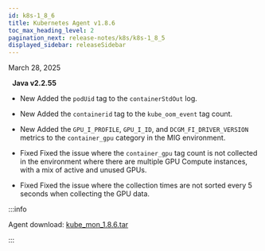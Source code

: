 ```yaml
---
id: k8s-1_8_6
title: Kubernetes Agent v1.8.6
toc_max_heading_level: 2
pagination_next: release-notes/k8s/k8s-1_8_5
displayed_sidebar: releaseSidebar
---
```


March 28, 2025

&nbsp; **Java v2.2.55**

- <Status priority='1'>New</Status> Added the `podUid` tag to the `containerStdOut` log.

- <Status priority='1'>New</Status> Added the `containerid` tag to the `kube_oom_event` tag count.

- <Status priority='1'>New</Status> Added the `GPU_I_PROFILE`, `GPU_I_ID`, and `DCGM_FI_DRIVER_VERSION` metrics to the `container_gpu` category in the MIG environment.

- <Status priority='0'>Fixed</Status> Fixed the issue where the `container_gpu` tag count is not collected in the environment where there are multiple GPU Compute instances, with a mix of active and unused GPUs.

- <Status priority='0'>Fixed</Status> Fixed the issue where the collection times are not sorted every 5 seconds when collecting the GPU data.

:::info

Agent download: [kube_mon_1.8.6.tar](https://repo.whatap.io/docker/kube_mon_1.8.6.tar)

:::
